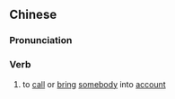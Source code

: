 {{also|责问}}
==Chinese==
{{zh-forms|s=责问}}

===Pronunciation===
{{zh-pron
|m=zéwèn
|c=zaak3 man6
|mn=qz:chit-būn/tw,xm,zz:chek-būn/qz:chit-mn̄g/tw,xm:chek-mn̄g/zz:chek-mūi
|cat=v
}}

===Verb===
{{zh-verb}}

# to [[call]] or [[bring]] [[somebody]] into [[account]]